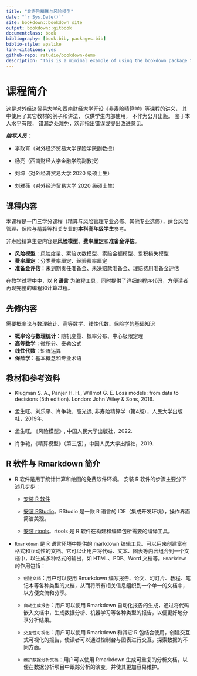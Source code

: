 ```yaml
--- 
title: "非寿险精算与风险模型"
date: "`r Sys.Date()`"
site: bookdown::bookdown_site
output: bookdown::gitbook
documentclass: book
bibliography: [book.bib, packages.bib]
biblio-style: apalike
link-citations: yes
github-repo: rstudio/bookdown-demo
description: "This is a minimal example of using the bookdown package to write a book. The output format for this example is bookdown::gitbook."
---
```



# 课程简介 {#prep}

这是对外经济贸易大学和西南财经大学开设《非寿险精算学》等课程的讲义， 其中使用了其它教材的例子和讲法， 仅供学生内部使用， 不作为公开出版。 鉴于本人水平有限， 错漏之处难免，欢迎指出错误或提出改进意见。

***编写人员***：

- 李政宵（对外经济贸易大学保险学院副教授）

- 杨亮（西南财经大学金融学院副教授）

- 刘坤（对外经济贸易大学 2020 级硕士生）

- 刘雅薇（对外经济贸易大学 2020 级硕士生）

## 课程内容

本课程是一门三学分课程（精算与风险管理专业必修、其他专业选修），适合风险管理、保险与精算等相关专业的**本科高年级学生**参考。 

非寿险精算主要内容是**风险模型**、**费率厘定**和**准备金评估**。

- **风险模型**：风险度量、索赔次数模型、索赔金额模型、累积损失模型
- **费率厘定**：分类费率厘定、经验费率厘定
- **准备金评估**：未到期责任准备金、未决赔款准备金、理赔费用准备金评估

在教学过程中中，以 **R 语言** 为编程工具，同时提供了详细的程序代码，方便读者再现完整的编程和计算过程。


## 先修内容
需要概率论与数理统计、高等数学、线性代数、保险学的基础知识

- **概率论与数理统计**：随机变量、概率分布、中心极限定理
- **高等数学**：微积分、泰勒公式
- **线性代数**：矩阵运算
- **保险学**：基本概念和专业术语


## 教材和参考资料

- Klugman S. A., Panjer H. H., Willmot G. E. Loss models: from data to decisions (5th edition).  London: John Wiley & Sons, 2016.

- 孟生旺、刘乐平、肖争艳、高光远, 非寿险精算学（第4版），人民大学出版社，2019年.

- 孟生旺, 《风险模型》, 中国人民大学出版社，2022.

- 肖争艳，《精算模型》（第三版），中国人民大学出版社，2019.

## R 软件与 Rmarkdown 简介


- R 软件是用于统计计算和绘图的免费软件环境。
安装 R 软件的步骤主要分下述几步步：

  - [安装 R 软件](https://cran.r-project.org/)
  
  
  - [安装 RStudio](https://posit.co/download/rstudio-desktop/)。RStudio 是一款 R 语言的 IDE（集成开发环境），操作界面简洁美观。
  
  - [安装 rtools](https://mirrors.tuna.tsinghua.edu.cn/CRAN/)。rtools 是 R 软件在构建和编译包所需要的编译工具。


- ``Rmarkdown`` 是 R 语言环境中提供的 markdown 编辑工具。可以用来创建富有格式和互动性的文档。它可以让用户将代码、文本、图表等内容组合到一个文档中，以生成多种格式的输出，如 HTML、PDF、Word 文档等。``Rmarkdown`` 的作用包括：

  -	``创建文档``：用户可以使用 Rmarkdown 编写报告、论文、幻灯片、教程、笔记本等各种类型的文档，从而将所有相关信息组织到一个单一的文档中，以方便交流和分享。
  
  -	``自动生成报告``：用户可以使用 Rmarkdown 自动化报告的生成，通过将代码嵌入文档中，生成数据分析、机器学习等各种类型的报告，以便更好地分享分析结果。
  
  -	``交互性可视化``：用户可以使用 Rmarkdown 和其它 R 包结合使用，创建交互式可视化的报告，使读者可以通过控制台与图表进行交互，探索数据的不同方面。
  
  -	``维护数据分析文档``：用户可以使用 Rmarkdown 生成可重复的分析文档，以便在数据分析项目中跟踪分析的演变，并使其更加容易维护。







